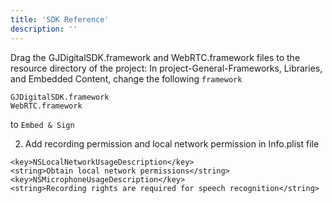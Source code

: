 ```yaml
---
title: 'SDK Reference'
description: ''
---
```


Drag the GJDigitalSDK.framework and WebRTC.framework files to the resource directory of the project:
In project-General-Frameworks, Libraries, and Embedded Content, change the following `framework`
```
GJDigitalSDK.framework
WebRTC.framework
```
to ```Embed & Sign```

2. Add recording permission and local network permission in Info.plist file
```
<key>NSLocalNetworkUsageDescription</key>
<string>Obtain local network permissions</string>
<key>NSMicrophoneUsageDescription</key>
<string>Recording rights are required for speech recognition</string>
```
